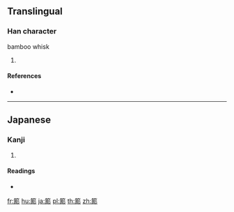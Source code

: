 {{character info/new}}
==Translingual==

===Han character===
{{Han char|rn=118|rad=竹|as=11|sn=17|four=|canj=HBRH}}

bamboo whisk

# {{defn|Han|sort=竹11}}

====References====
* {{Han ref|kx=0898.371|dkj=26494|dj=1324.290|hdz=53010.031|uh=7C13|ud=31763}}

----

==Japanese==

===Kanji===
{{ja-kanji|grade=|rs=竹11}}

# {{defn|lang=ja|sort=竹11}}

====Readings====
* {{ja-readings|on=[[せん]] (sen)|kun=[[ささら]] (sasara)|nanori=}}

[[fr:簓]]
[[hu:簓]]
[[ja:簓]]
[[pl:簓]]
[[th:簓]]
[[zh:簓]]